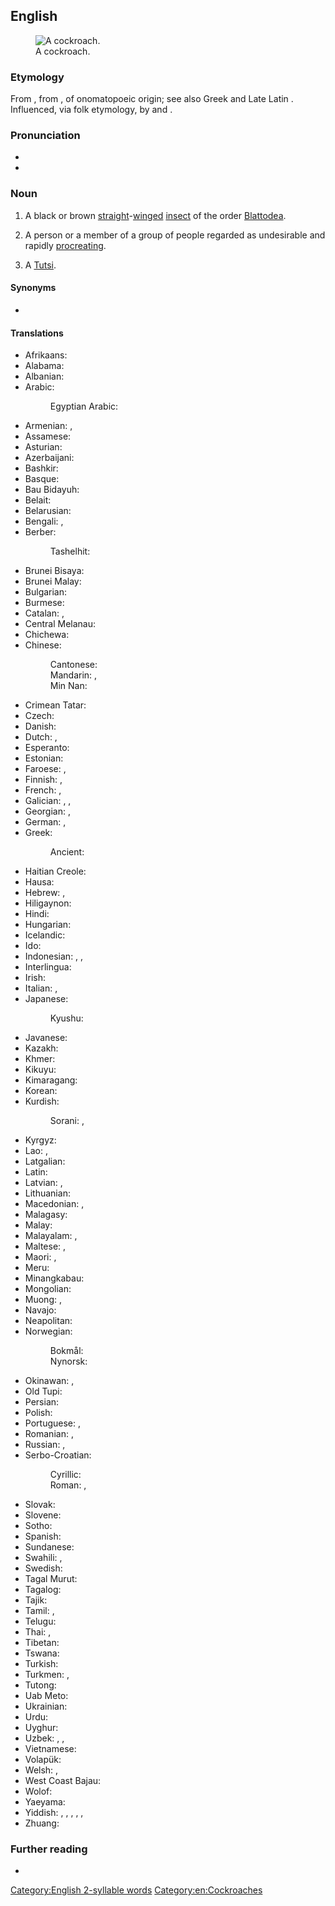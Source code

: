 ==English==
[[Image:Cockroachcloseup.jpg|thumb|A cockroach.]]

===Etymology===
From {{etyl|es|en}} {{m|es|cucaracha||woodlouse}}, from {{m|es|cuca||butterfly caterpillars}}, of onomatopoeic origin; see also Greek {{m|grc|κόκκυξ}} and Late Latin {{m|la|cucus}}. Influenced, via folk etymology, by {{m|en|cock}} and {{m|en|roach}}.

===Pronunciation===
* {{audio|en-us-cockroach.ogg|Audio (US)|lang=en}}
* {{rhymes|əʊtʃ|lang=en}}

===Noun===
{{en-noun|es}}

# A black or brown [[straight]]-[[winged]] [[insect]] of the order [[Blattodea]].
# {{lb|en|slang|offensive}} A person or a member of a group of people regarded as undesirable and rapidly [[procreate|procreating]].
# {{lb|en|offensive|slang|ethnic slur|Rwanda}} A [[Tutsi]].

====Synonyms====
* {{sense|black or brown insect}} {{l|en|roach}} {{qualifier|US}}

====Translations====
{{trans-top|type of insect}}
* Afrikaans: {{t|af|kakkerlak}}
* Alabama: {{t|akz|iskanpatha}}
* Albanian: {{t+|sq|kacabu}}
* Arabic: {{t|ar|صُرْصُور}}
*: Egyptian Arabic: {{t|arz|صرصار|m|tr=ṣurṣār}}
* Armenian: {{t+|hy|ուտիճ}}, {{t+|hy|խավարասեր|sc=Armn}}
* Assamese: {{t|as|পঁইতাচোৰা}}
* Asturian: {{t|ast|cucaracha|f}}
* Azerbaijani: {{t|az|tarakan}}
* Bashkir: {{t|ba|тараҡан}}
* Basque: {{t|eu|labezomorro}}
* Bau Bidayuh: {{t|sne|ribabie}}
* Belait: {{t|beg|katibung}}
* Belarusian: {{t|be|пруса́к|m|sc=Cyrl}}
* Bengali: {{t|bn|তেলাপোকা}}, {{t|bn|আরশুলা}}
* Berber:
*: Tashelhit: {{t|shi|ibnḍr|m}}
* Brunei Bisaya: {{t|bsb|lipos}}
* Brunei Malay: {{t|kxd|lipas}}
* Bulgarian: {{t+|bg|хлеба́рка|f}}
* Burmese: {{t+|my|ပိုးဟပ်}}
* Catalan: {{t|ca|escarabat|m}}, {{t|ca|panerola|f}}
* Central Melanau: {{t|mel|belipeh}}
* Chichewa: {{t|ny|mphemvu}}
* Chinese:
*: Cantonese: {{t|yue|曱甴|tr=gaat6 zaat6-2|sc=Hani}}
*: Mandarin: {{t+|cmn|蟑螂|tr=zhāngláng|sc=Hani}}, {{t+|cmn|蜚蠊|tr=fěilián|sc=Hani}}
*: Min Nan: {{t+|nan|虼蚻|tr=ka-choa̍h|sc=Hani}}
* Crimean Tatar: {{t|crh|qoñuz}}
* Czech: {{t+|cs|šváb|m}}
* Danish: {{t+|da|kakerlak|c}}
* Dutch: {{t+|nl|kakkerlak|f}}, {{t|nl|sissende kakkerlak|f}}
* Esperanto: {{t|eo|blato}}
* Estonian: {{t|et|prussakas}}
* Faroese: {{t|fo|grótlús|f}}, {{qualifier|colloquial}} {{t|fo|kakkulakkur|m}}
* Finnish: {{t+|fi|torakka}}, {{t+|fi|russakka}}
* French: {{t+|fr|cafard|m}}, {{t+|fr|blatte}}
* Galician: {{t+|gl|carroucha|f}}, {{t|gl|cascuda|f}}, {{t|gl|cascudo|m}}
* Georgian: {{t|ka|აბანოს ჭია|sc=Geor}}, {{t+|ka|ტარაკანი|sc=Geor}}
* German: {{t+|de|Schabe|f}}, {{t+|de|Kakerlake|f}}
* Greek: {{t+|el|κατσαρίδα|f}}
*: Ancient: {{t|grc|σίλφη|f}}
* Haitian Creole: {{t|ht|blat}}
* Hausa: {{t|ha|kyankyaso|m|alt=kyànkyasṑ}}
* Hebrew: {{t|he|ג׳וּק|m|tr=juk}}, {{t+|he|תִּיקָן|m|tr=tikan}}
* Hiligaynon: {{t|hil|tanga}}
* Hindi: {{t|hi|तिलचट्टा}}
* Hungarian: {{t+|hu|csótány}}
* Icelandic: {{t+|is|kakkalakki|m}}
* Ido: {{t+|io|blato}}
* Indonesian: {{t+|id|kecoak}}, {{t|id|kacoa}}, {{t|id|kecoa}}
* Interlingua: {{t|ia|blatta}}
* Irish: {{t|ga|blatóg|f}}
* Italian: {{t+|it|blatta|f}}, {{t+|it|scarafaggio|m}}
* Japanese: {{t|ja|蜚蠊|tr=ゴキブリ, gokiburi}}
*: Kyushu: {{t|ja|アマメ|tr=amame}}
* Javanese: {{t|jv|coro}}
* Kazakh: {{t|kk|тарақан|sc=Cyrl}}
* Khmer: {{t+|km|កន្លាត}}
* Kikuyu: {{t|ki|nyeje}}
* Kimaragang: {{t|kqr|lipos}}
* Korean: {{t+|ko|바퀴벌레}}
* Kurdish:
*: Sorani: {{t|ku|سیسرک}}, {{t+|ku|سیسارک}}
{{trans-mid}}
* Kyrgyz: {{t+|ky|таракан}}
* Lao: {{t|lo|ສາບ}}, {{t|lo|ແມງສາບ}}
* Latgalian: {{t|ltg|brusaks|m}}
* Latin: {{t+|la|blatta|f}}
* Latvian: {{t|lv|prusaks}}, {{t|lv|tarakāns|m}}
* Lithuanian: {{t|lt|tarakonas|m}}
* Macedonian: {{t|mk|бубашваба|f}}, {{t|mk|лебарка|f}}
* Malagasy: {{t+|mg|kalabe}}
* Malay: {{t|ms|lipas}}
* Malayalam: {{t+|ml|പാറ്റ|sc=Mlym}}, {{t|ml|പാററ|sc=Mlym}}
* Maltese: {{t|mt|wirdiena|f}}, {{t|mt|kokroċ|m}}
* Maori: {{t|mi|kēkerengū}}, {{t|mi|kokoroihe}}
* Meru: {{t|mer|njenje}}
* Minangkabau: {{t|min|lipeh}}
* Mongolian: {{t+|mn|жоом|sc=Cyrl}}
* Muong: {{t|mtq|chản}}, {{t|mtq|chản chản}}
* Navajo: {{t|nv|chʼoshtsoh}}
* Neapolitan: {{t|nap|scarrafóne}}
* Norwegian:
*: Bokmål: {{t|nb|kakerlakk|m}}
*: Nynorsk: {{t|nn|kakerlakk|m}}
* Okinawan: {{t|ryu|ひーらー|tr=hiiraa}}, {{t|ryu|唐びーらー|tr=とーびーらー, toobiiraa}}
* Old Tupi: {{t|tpw|arabé}}
* Persian: {{t+|fa|سوسک|tr=susk}}
* Polish: {{t+|pl|karaluch|m-an}}
* Portuguese: {{t+|pt|barata|f}}, {{t+|pt|carocha|f}}
* Romanian: {{t+|ro|gândac|m}}, {{t+|ro|libarcă|f}}
* Russian: {{t+|ru|тарака́н|m}}, {{t+|ru|пруса́к|m}}
* Serbo-Croatian:
*: Cyrillic: {{t|sh|бубашваба|f|sc=Cyrl}}
*: Roman: {{t+|sh|bubašvaba|f}}, {{t+|sh|žohar|m}} {{qualifier|Croatia}}
* Slovak: {{t+|sk|šváb|m}}
* Slovene: {{t+|sl|ščurek|m}}
* Sotho: {{t|st|lephela}}
* Spanish: {{t+|es|cucaracha|f}}
* Sundanese: {{t|su|ᮎᮥᮎᮥᮍᮥᮊ᮪}}
* Swahili: {{t+|sw|mende|c9|c10}}, {{t+|sw|kombamwiko}}
* Swedish: {{t+|sv|kackerlacka|c}}
* Tagal Murut: {{t|mvv|lipos}}
* Tagalog: {{t|tl|ipis}}
* Tajik: {{t+|tg|нонхӯрак}}
* Tamil: {{t+|ta|கக்கலாத்து|sc=Taml}}, {{t|ta|கரப்பான் பூச்சி|sc=Taml}}
* Telugu: {{t+|te|బొద్దింక}}
* Thai: {{t+|th|แมลงสาบ}}, {{t+|th|สาบ}}
* Tibetan: {{t|bo|ཤོམ་འབུ}}
* Tswana: {{t|tn|lefele}}
* Turkish: {{t+|tr|hamam böceği}}
* Turkmen: {{t|tk|saçakçy}}, {{t|tk|tarakan}}
* Tutong: {{t|ttg|lipos}}
* Uab Meto: {{t|aoz|iki}}
* Ukrainian: {{t|uk|тарга́н|m}}
* Urdu: {{t|ur|جهنگر|tr=?}}
* Uyghur: {{t|ug|مايقۇرت}}
* Uzbek: {{t+|uz|suvarak}}, {{t+|uz|tezgizak}}, {{t+|uz|tarakan}}
* Vietnamese: {{t+|vi|gián}}
* Volapük: {{t|vo|skaraf}}
* Welsh: {{t|cy|chwilen ddu|f}}, {{t|cy|blac-pat|m}}
* West Coast Bajau: {{t|bdr|bobok}}
* Wolof: {{t|wo|mbóot|alt=mbóot mi}}
* Yaeyama: {{t|rys|小虫|tr=くむす, kumusu}}
* Yiddish: {{t|yi|טאַראַקאַן|sc=Hebr}}, {{t|yi|רוס|m}}, {{t|yi|פּרוסאַק|m}}, {{t|yi|קנײַפּער|m}}, {{t|yi|פֿראַנצויז|m}}, {{t|yi|שוואַב|m}}
* Zhuang: {{t|za|sap}}
{{trans-bottom}}

===Further reading===
* {{pedia}}

[[Category:English 2-syllable words]]
[[Category:en:Cockroaches]]